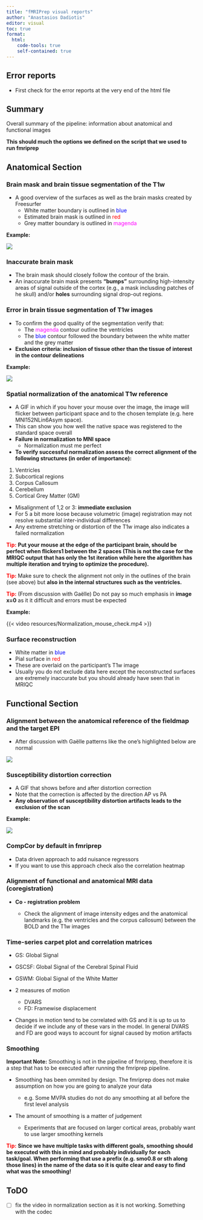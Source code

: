 ```yaml
---
title: "fMRIPrep visual reports"
author: "Anastasios Dadiotis"
editor: visual
toc: true
format:
  html:
    code-tools: true
    self-contained: true
---
```


## Error reports

-   First check for the error reports at the very end of the html file

## Summary

Overall summary of the pipeline: information about anatomical and functional images

**This should much the options we defined on the script that we used to run fmriprep**

## Anatomical Section

### Brain mask and brain tissue segmentation of the T1w

-   A good overview of the surfaces as well as the brain masks created by Freesurfer
    -   White matter boundary is outlined in [blue]{style="color:blue;"}
    -   Estimated brain mask is outlined in [red]{style="color:red;"}
    -   Grey matter boundary is outlined in [magenda]{style="color:fuchsia;"}

**Example:**

![](resources/Brain_mask_segm.png)

### Inaccurate brain mask

-   The brain mask should closely follow the contour of the brain.
-   An inaccurate brain mask presents **“bumps”** surrounding high-intensity areas of signal outside of the cortex (e.g., a mask inclusding patches of he skull) and/or **holes** surrounding signal drop-out regions.

### Error in brain tissue segmentation of T1w images

-   To confirm the good quality of the segmentation verify that:
    -   The [magenda]{style="color:fuchsia;"} contour outline the ventricles
    -   The [blue]{style="color:blue;"} contour followed the boundary between the white matter and the grey matter
-   **Exclusion criteria: inclusion of tissue other than the tissue of interest in the contour delineations**

**Example:**

![](resources/Error_brain_mask.png)

### Spatial normalization of the anatomical T1w reference

-   A GIF in which if you hover your mouse over the image, the image will flicker between participant space and to the chosen template (e.g. here MNI152NLin6Asym space).
-   This can show you how well the native space was registered to the standard space overall
-   **Failure in normalization to MNI space**
    -   Normalization must me perfect
-   **To verify successful normalization assess the correct alignment of the following structures (in order of importance):**

1.  Ventricles
2.  Subcortical regions
3.  Corpus Callosum
4.  Cerebellum
5.  Cortical Grey Matter (GM)

-   Misalignment of 1,2 or 3: **immediate exclusion**
-   For 5 a bit more loose because volumetric (image) registration may not resolve substantial inter-individual differences
-   Any extreme stretching or distortion of the T1w image also indicates a failed normalization

[**Tip:**]{style="color:red;"} **Put your mouse at the edge of the participant brain, should be perfect when flickers1 between the 2 spaces (This is not the case for the MRIQC output that has only the 1st iteration while here the algorithm has multiple iteration and trying to optimize the procedure).**

[**Tip:**]{style="color:red;"} Make sure to check the alignment not only in the outlines of the brain (see above) but **also in the internal structures such as the ventricles.**

[**Tip:**]{style="color:red;"} (From discussion with Gaëlle) Do not pay so much emphasis in **image x=0** as it it difficult and errors must be expected

**Example:**

{{< video resources/Normalization_mouse_check.mp4 >}}

### Surface reconstruction

-   White matter in [blue]{style="color:blue;"}
-   Pial surface in [red]{style="color:red;"}
-   These are overlaid on the participant’s T1w image
-   Usually you do not exclude data here except the reconstructed surfaces are extremely inaccurate but you should already have seen that in MRIQC

## Functional Section

### Alignment between the anatomical reference of the fieldmap and the target EPI

-   After discussion with Gaëlle patterns like the one’s highlighted below are normal

![](resources/alignment.png)

### Susceptibility distortion correction

-   A GIF that shows before and after distortion correction
-   Note that the correction is affected by the direction AP vs PA
-   **Any observation of susceptibility distortion artifacts leads to the exclusion of the scan**

**Example:**

![](resources/susc_distort_correction.png)

### CompCor by default in fmriprep

-   Data driven approach to add nuisance regressors
-   If you want to use this approach check also the correlation heatmap

### Alignment of functional and anatomical MRI data (coregistration)

-   **Co - registration problem**

    -   Check the alignment of image intensity edges and the anatomical landmarks (e.g. the ventricles and the corpus callosum) between the BOLD and the T1w images

### Time-series carpet plot and correlation matrices

-   GS: Global Signal

-   GSCSF: Global Signal of the Cerebral Spinal Fluid

-   GSWM: Global Signal of the White Matter

-   2 measures of motion

    -   DVARS
    -   FD: Framewise displacement

-   Changes in motion tend to be correlated with GS and it is up to us to decide if we include any of these vars in the model. In general DVARS and FD are good ways to account for signal caused by motion artifacts

### Smoothing

**Important Note:** Smoothing is not in the pipeline of fmriprep, therefore it is a step that has to be executed after running the fmriprep pipeline.

-   Smoothing has been ommited by design. The fmriprep does not make assumption on how you are going to analyze your data

    -   e.g. Some MVPA studies do not do any smoothing at all before the first level analysis

-   The amount of smoothing is a matter of judgement

    -   Experiments that are focused on larger cortical areas, probably want to use larger smoothing kernels

[**Tip:**]{style="color:red;"} **Since we have multiple tasks with different goals, smoothing should be executed with this in mind and probably individually for each task/goal. When performing that use a prefix (e.g. smo0.8 or sth along those lines) in the name of the data so it is quite clear and easy to find what was the smoothing!**

## ToDO

-   [ ] fix the video in normalization section as it is not working. Something with the codec
